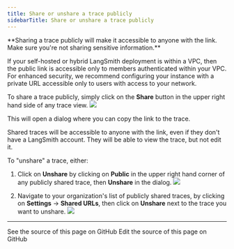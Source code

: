 ```yaml
---
title: Share or unshare a trace publicly
sidebarTitle: Share or unshare a trace publicly
---
```


<Warning>
**Sharing a trace publicly will make it accessible to anyone with the link. Make sure you're not sharing sensitive information.**

If your self-hosted or hybrid LangSmith deployment is within a VPC, then the public link is accessible only to members authenticated within your VPC. For enhanced security, we recommend configuring your instance with a private URL accessible only to users with access to your network.
</Warning>

To share a trace publicly, simply click on the **Share** button in the upper right hand side of any trace view.
![](/langsmith/images/share-trace.png)

This will open a dialog where you can copy the link to the trace.

Shared traces will be accessible to anyone with the link, even if they don't have a LangSmith account. They will be able to view the trace, but not edit it.

To "unshare" a trace, either:

1. Click on **Unshare** by clicking on **Public** in the upper right hand corner of any publicly shared trace, then **Unshare** in the dialog.
   ![](/langsmith/images/unshare-trace.png)

2. Navigate to your organization's list of publicly shared traces, by clicking on **Settings** -> **Shared URLs**, then click on **Unshare** next to the trace you want to unshare.
   ![](/langsmith/images/unshare-trace-list-share.png)

---

<CardGroup cols={2}>
  <Card title="View Source" icon="eye" href="https://github.com/langchain-ai/docs/blob/main/src/langsmith/share-trace.mdx">
    See the source of this page on GitHub
  </Card>
  <Card title="Edit Source" icon="pen-to-square" href="https://github.com/langchain-ai/docs/edit/main/src/langsmith/share-trace.mdx">
    Edit the source of this page on GitHub
  </Card>
</CardGroup>
